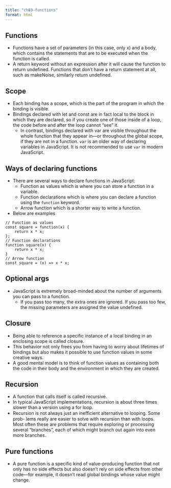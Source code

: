 ```yaml
---
title: "ch03-functions"
format: html
---
```


## Functions

- Functions have a set of parameters (in this case, only x) and a body, which contains the statements that are to be executed when the function is called.
- A return keyword without an expression after it will cause the function to return undefined. Functions that don't have a return statement at all, such as makeNoise, similarly return undefined.

## Scope

- Each binding has a scope, which is the part of the program in which the binding is visible.
- Bindings declared with let and const are in fact local to the block in which they are declared, so if you create one of those inside of a loop, the code before and after the loop cannot “see” it.
    - In contrast, bindings declared with var are visible throughout the whole function that they appear in—or throughout the global scope, if they are not in a function. `var` is an older way of declaring variables in JavaScript. It is not recommended to use `var` in modern JavaScript.

## Ways of declaring functions

- There are several ways to declare functions in JavaScript:
    - Function as values which is where you can store a function in a variable. 
    - Function declarations which is where you can declare a function using the `function` keyword.
    - Arrow function which is a shorter way to write a function.
- Below are examples

```ojs
// Function as values
const square = function(x) {
    return x * x;
};
// Function declarations
function square(x) {
    return x * x;
}
// Arrow function
const square = (x) => x * x;
```

## Optional args

- JavaScript is extremely broad-minded about the number of arguments you can pass to a function. 
    - If you pass too many, the extra ones are ignored. If you pass too few, the missing parameters are assigned the value undefined.

## Closure

- Being able to reference a specific instance of a local binding in an enclosing scope is called closure.
- This behavior not only frees you from having to worry about lifetimes of bindings but also makes it possible to use function values in some creative ways.
- A good mental model is to think of function values as containing both the code in their body and the environment in which they are created.

## Recursion

- A function that calls itself is called recursive.
- In typical JavaScript implementations, recursion is about three times slower than a version using a for loop.
- Recursion is not always just an ineﬀicient alternative to looping. Some prob- lems really are easier to solve with recursion than with loops. Most often these are problems that require exploring or processing several “branches”, each of which might branch out again into even more branches.

## Pure functions

- A pure function is a specific kind of value-producing function that not only has no side effects but also doesn’t rely on side effects from other code—for example, it doesn’t read global bindings whose value might change.
